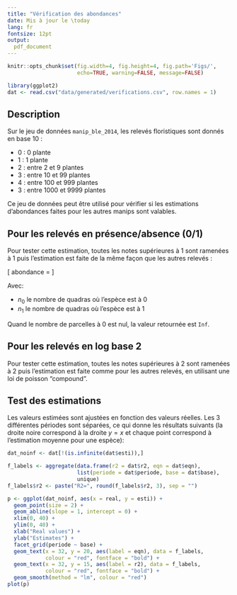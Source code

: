 ```yaml
---
title: "Vérification des abondances"
date: Mis à jour le \today
lang: fr
fontsize: 12pt
output:
  pdf_document
---
```


```r
knitr::opts_chunk$set(fig.width=4, fig.height=4, fig.path='Figs/',
                      echo=TRUE, warning=FALSE, message=FALSE)
```
```r
library(ggplot2)
dat <- read.csv("data/generated/verifications.csv", row.names = 1)
```

## Description

Sur le jeu de données `manip_ble_2014`, les relevés floristiques sont donnés en
base 10 :

- 0 : 0 plante
- 1 : 1 plante
- 2 : entre 2 et 9 plantes
- 3 : entre 10 et 99 plantes
- 4 : entre 100 et 999 plantes
- 3 : entre 1000 et 9999 plantes

Ce jeu de données peut être utilisé pour vérifier si les estimations
d'abondances faites pour les autres manips sont valables.


## Pour les relevés en présence/absence (0/1) 
Pour tester cette estimation, toutes les notes supérieures à 1 sont ramenées à
1 puis l'estimation est faite de la même façon que les autres relevés :

\[
  abondance = \log\frac{n_0+n_1}{n_0}
\]

Avec:

- $n_0$ le nombre de quadras où l'espèce est à 0
- $n_1$ le nombre de quadras où l'espèce est à 1

Quand le nombre de parcelles à 0 est nul, la valeur retournée est `Inf`.


## Pour les relevés en log base 2

Pour tester cette estimation, toutes les notes supérieures à 2 sont ramenées à
2 puis l'estimation est faite comme pour les autres relevés, en utilisant une
loi de poisson "compound".


## Test des estimations

Les valeurs estimées sont ajustées en fonction des valeurs réelles.
Les 3 différentes périodes sont séparées, ce qui donne les résultats suivants
(la droite noire correspond à la droite $y=x$ et chaque point correspond à
l'estimation moyenne pour une espèce):

```r
dat_noinf <- dat[!(is.infinite(dat$esti)),]

f_labels <- aggregate(data.frame(r2 = dat$r2, eqn = dat$eqn),
                      list(periode = dat$periode, base = dat$base),
                      unique)
f_labels$r2 <- paste("R2=", round(f_labels$r2, 3), sep = "")

p <- ggplot(dat_noinf, aes(x = real, y = esti)) +
  geom_point(size = 2) +
  geom_abline(slope = 1, intercept = 0) +
  xlim(0, 40) +
  ylim(0, 40) +
  xlab("Real values") +
  ylab("Estimates") +
  facet_grid(periode ~ base) +
  geom_text(x = 32, y = 20, aes(label = eqn), data = f_labels,
            colour = "red", fontface = "bold") +
  geom_text(x = 32, y = 15, aes(label = r2), data = f_labels,
            colour = "red", fontface = "bold") +
  geom_smooth(method = "lm", colour = "red")
plot(p)
```
